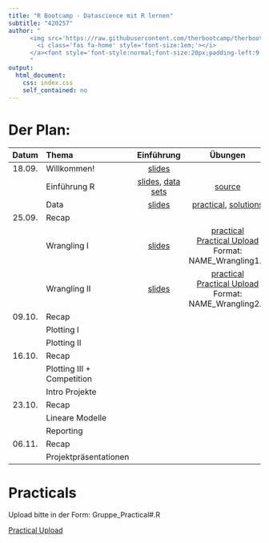 ```yaml
---
title: "R Bootcamp - Datascience mit R lernen"
subtitle: "420257"
author: "
      <img src='https://raw.githubusercontent.com/therbootcamp/therbootcamp.github.io/master/_sessions/_image/by-sa.png' style= 'height:16.7px;vertical-align:baseline'/><a href='https://michaelschulte.github.io/RBootcamp_HS2020/'>
        <i class='fas fa-home' style='font-size:1em;'></i>
      </a><font style='font-style:normal;font-size:20px;padding-left:9.3px'>HS 2020</font>
      "
output:
  html_document:
    css: index.css
    self_contained: no
---
```


# Der Plan: 

|Datum|Thema|Einführung|Übungen|
|:--:|:-|:--:|:--:|
|18.09.| Willkommen! | [slides](_sessions/Welcome/Welcome.html) | | 
|      | Einführung R | [slides](_sessions/IntroToR/IntroToR.html), [data sets](https://michaelschulte.github.io/RBootcamp_HS2020/1_Data/TheRBootcamp_HS2020_data.zip) | [source](_sessions/IntroToR/IntroToR_interactive.R) |
|      | Data | [slides](_sessions/Data/Data.html) | [practical](_sessions/Data/Data_practical.html), [solutions](_sessions/Data/Data_practical_solutions.html)|
|25.09.| Recap | | | 
|| Wrangling I | [slides](_sessions/Wrangling/Wrangling.html) |  [practical](_sessions/Wrangling/Wrangling_practical.html) <br> [Practical Upload](https://www.dropbox.com/request/G8GcXUsYXDdvNq2QlRf5) Format: NAME_Wrangling1.R<!---, [solutions](_sessions/Wrangling/Wrangling_practical_solutions.html)--->| 
|      | Wrangling II | [slides](_sessions/WranglingII/WranglingII.html) | [practical](_sessions/WranglingII/WranglingII_practical.html)  <br> [Practical Upload](https://www.dropbox.com/request/G8GcXUsYXDdvNq2QlRf5) Format: NAME_Wrangling2.R<!---, [solutions](_sessions/WranglingII/WranglingII_practical_solutions.html)--->|
|09.10.| Recap | | | 
|| Plotting I | <!---[slides](_sessions/PlottingI/PlottingI.html)---> | <!---[practical](_sessions/PlottingI/PlottingI_practical.html)---><!---, [solutions](_sessions/PlottingI/PlottingI_practical_solutions.html)--->| 
|| Plotting II | <!---[slides](_sessions/PlottingII/PlottingII.html)---> | <!---[practical](_sessions/PlottingII/PlottingII_practical.html)---><!---, [solutions](_sessions/PlottingII/PlottingII_practical_solutions.html)--->|
|16.10.| Recap | | | 
|| Plotting III + Competition | <!---[slides](_sessions/PlottingIII/PlottingIII.html)---> | <!---[competition](_sessions/PlottingIII/Competition.html)---><!---, [solutions](_sessions/PlottingIII/PlottingIII_practical_solutions.html)--->| |
|| Intro Projekte||||
|23.10.| Recap | | | 
|| Lineare Modelle |<!--- [slides](_sessions/LinearModelsI/LinearModelsI.html)---> | <!---[practical](_sessions/LinearModelsI/LinearModelsI_practical.html)---><!---, [solutions](_sessions/LinearModelsI/LinearModelsI_practical_solutions.html)--->| |
|| Reporting |<!--- [slides](_sessions/Reporting/Reporting.html) --->| <!---[practical](_sessions/Reporting/Reporting_practical.html)---><!---, [solutions](_sessions/Reporting/Reporting_practical_solutions.html)--->||
|06.11.| Recap | | | 
|| Projektpräsentationen |  | <!--- [Medicine](_sessions/FinalProject/FinalProject_Medicine.html), [Clinical](_sessions/FinalProject/FinalProject_Clinical.html)--->| |


# Practicals

Upload bitte in der Form: Gruppe_Practical#.R

[Practical Upload](https://www.dropbox.com/request/G8GcXUsYXDdvNq2QlRf5)

<!---

|  | Day 1<br>Fundamentals| Day 2<br>Analysis| Day 3<br>Reporting| 
|:--|:-------------|:-------------|:-------------|
|0| Welcome!<br>[Folien](_sessions/Welcome/Welcome.html) | Recap I<br>[Folien](_sessions/Recap/Recap.html)| Recap II<br>[Folien](_sessions/RecapII/RecapII.html)|
|1| Intro to R<br>[Folien](_sessions/IntroToR/IntroToR.html), [source](_sessions/IntroToR/IntroToR_interactive.R) | Statistics I <br>[Folien](_sessions/StatisticsI/StatisticsI.html), [Practical](_sessions/StatisticsI/StatisticsI_Practical.html) | Plotting II <br>[Folien](_sessions/PlottingII/PlottingII.html), [Practical](_sessions/PlottingII/PlottingII.html) |
|2|  Data <br>[Folien](_sessions/Data/Data.html), [Practical](_sessions/Data/Data_Practical.html)| Statistics II<br>[Folien](_sessions/StatisticsII/Statistics.html), [Practical](_sessions/StatisticsII/Statistics_Practical.html)| Reporting<br>[Folien](_sessions/Reporting/Reporting.html), [Practical](_sessions/Reporting/Reporting_Practical.html)|
|3|   Wrangling<br>[Folien](_sessions/Wrangling/Wrangling.html), [Practical](_sessions/Wrangling/Wrangling_Practical.html) | Plotting I<br>[Folien](_sessions/PlottingI/Plotting.html), [Practical](_sessions/PlottingI/Plotting_Practical.html) |Case Studies<br>[Intro](_sessions/CaseStudies/CaseStudies.html)<br>[1: Clinical Trial](_sessions/CaseStudies/Clinical_Data_Case_Study.html)<br>[2: Finance ](_sessions/CaseStudies/Financial_Data_Case_Study.html)|
|4| |  | Next Steps<br> [Folien](_sessions/NextSteps/NextSteps.html) |
<br>



### Agenda


<p align="left"><br>
    <img border="0" alt="Feb2020Schedule" src="_sessions/Welcome/image/schedule.png" style="width:410px">
</p>
--->

